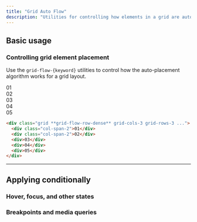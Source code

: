 ```yaml
---
title: "Grid Auto Flow"
description: "Utilities for controlling how elements in a grid are auto-placed."
---
```




## Basic usage

### Controlling grid element placement

Use the `grid-flow-{keyword}` utilities to control how the auto-placement algorithm works for a grid layout.

<Example>
  <div class="grid grid-cols-3 grid-rows-3 grid-flow-row-dense gap-4 font-mono text-white text-sm text-center font-bold leading-6 bg-stripes-purple rounded-lg">
    <div class="p-4 col-span-2 rounded-lg bg-purple-300">01</div>
    <div class="p-4 col-span-2 rounded-lg bg-purple-300">02</div>
    <div class="p-4 rounded-lg shadow-lg bg-purple-500">03</div>
    <div class="p-4 rounded-lg bg-purple-300">04</div>
    <div class="p-4 rounded-lg bg-purple-300">05</div>
  </div>
</Example>

```html
<div class="grid **grid-flow-row-dense** grid-cols-3 grid-rows-3 ...">
  <div class="col-span-2">01</div>
  <div class="col-span-2">02</div>
  <div>03</div>
  <div>04</div>
  <div>05</div>
</div>
```

---

## <Heading ignore>Applying conditionally</Heading>

### <Heading ignore>Hover, focus, and other states</Heading>

<HoverFocusAndOtherStates defaultClass="grid grid-flow-col" featuredClass="grid-flow-row" />

### <Heading ignore>Breakpoints and media queries</Heading>

<BreakpointsAndMediaQueries defaultClass="grid grid-flow-col" featuredClass="grid-flow-row" />
